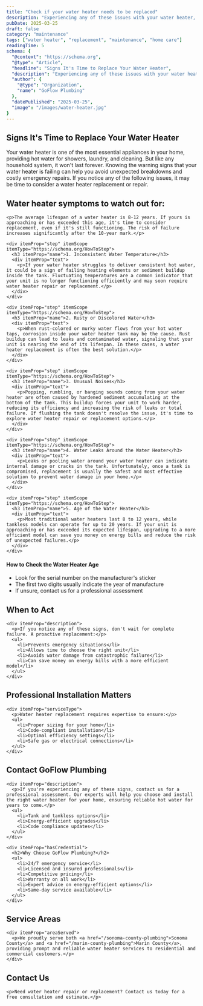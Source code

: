 ```yaml
---
title: "Check if your water heater needs to be replaced"
description: "Experiencing any of these issues with your water heater, GoFlow Plumbing offers expert water heater repair and water heater replacement services to keep your home comfortable and safe."
pubDate: 2025-03-25
draft: false
category: "maintenance"
tags: ["water heater", "replacement", "maintenance", "home care"]
readingTime: 5
schema: {
  "@context": "https://schema.org",
  "@type": "Article",
  "headline": "Signs It's Time to Replace Your Water Heater",
  "description": "Experiencing any of these issues with your water heater, GoFlow Plumbing offers expert water heater repair and water heater replacement services to keep your home comfortable and safe.",
  "author": {
    "@type": "Organization",
    "name": "GoFlow Plumbing"
  },
  "datePublished": "2025-03-25",
  "image": "/images/water-heater.jpg"
}
---
```


<article itemScope itemType="https://schema.org/Article">
<h1 itemProp="headline">Signs It's Time to Replace Your Water Heater</h1>

<div itemProp="articleBody">
  <p itemProp="description">
    Your water heater is one of the most essential appliances in your home, providing hot water for showers, laundry, and cleaning. But like any household system, it won't last forever. Knowing the warning signs that your water heater is failing can help you avoid unexpected breakdowns and costly emergency repairs. If you notice any of the following issues, it may be time to consider a water heater replacement or repair.
  </p>

  <section itemScope itemType="https://schema.org/HowTo">
    <h2>Water heater symptoms to watch out for:</h2>

    <p>The average lifespan of a water heater is 8-12 years. If yours is approaching or has exceeded this age, it's time to consider replacement, even if it's still functioning. The risk of failure increases significantly after the 10-year mark.</p>

    <div itemProp="step" itemScope itemType="https://schema.org/HowToStep">
      <h3 itemProp="name">1. Inconsistent Water Temperature</h3>
      <div itemProp="text">
        <p>If your water heater struggles to deliver consistent hot water, it could be a sign of failing heating elements or sediment buildup inside the tank. Fluctuating temperatures are a common indicator that your unit is no longer functioning efficiently and may soon require water heater repair or replacement.</p>
      </div>
    </div>

    <div itemProp="step" itemScope itemType="https://schema.org/HowToStep">
      <h3 itemProp="name">2. Rusty or Discolored Water</h3>
      <div itemProp="text">
        <p>When rust-colored or murky water flows from your hot water taps, corrosion inside your water heater tank may be the cause. Rust buildup can lead to leaks and contaminated water, signaling that your unit is nearing the end of its lifespan. In these cases, a water heater replacement is often the best solution.</p>
      </div>
    </div>

    <div itemProp="step" itemScope itemType="https://schema.org/HowToStep">
      <h3 itemProp="name">3. Unusual Noises</h3>
      <div itemProp="text">
        <p>Popping, rumbling, or banging sounds coming from your water heater are often caused by hardened sediment accumulating at the bottom of the tank. This buildup forces your unit to work harder, reducing its efficiency and increasing the risk of leaks or total failure. If flushing the tank doesn't resolve the issue, it's time to explore water heater repair or replacement options.</p>
      </div>
    </div>

    <div itemProp="step" itemScope itemType="https://schema.org/HowToStep">
      <h3 itemProp="name">4. Water Leaks Around the Water Heater</h3>
      <div itemProp="text">
        <p>Leaks or pooling water around your water heater can indicate internal damage or cracks in the tank. Unfortunately, once a tank is compromised, replacement is usually the safest and most effective solution to prevent water damage in your home.</p>
      </div>
    </div>

    <div itemProp="step" itemScope itemType="https://schema.org/HowToStep">
      <h3 itemProp="name">5. Age of the Water Heater</h3>
      <div itemProp="text">
        <p>Most traditional water heaters last 8 to 12 years, while tankless models can operate for up to 20 years. If your unit is approaching or has exceeded its expected lifespan, upgrading to a more efficient model can save you money on energy bills and reduce the risk of unexpected failures.</p>
      </div>
    </div>
  </section>

  <section itemScope itemType="https://schema.org/HowTo">
    <h4>How to Check the Water Heater Age</h4>
    <div itemProp="step">
      <ul>
        <li>Look for the serial number on the manufacturer's sticker</li>
        <li>The first two digits usually indicate the year of manufacture</li>
        <li>If unsure, contact us for a professional assessment</li>
      </ul>
    </div>
  </section>

  <section itemScope itemType="https://schema.org/MaintenanceAndRepair">
    <h2>When to Act</h2>

    <div itemProp="description">
      <p>If you notice any of these signs, don't wait for complete failure. A proactive replacement:</p>
      <ul>
        <li>Prevents emergency situations</li>
        <li>Allows time to choose the right unit</li>
        <li>Avoids water damage from catastrophic failure</li>
        <li>Can save money on energy bills with a more efficient model</li>
      </ul>
    </div>
  </section>

  <section itemScope itemType="https://schema.org/Service">
    <h2>Professional Installation Matters</h2>

    <div itemProp="serviceType">
      <p>Water heater replacement requires expertise to ensure:</p>
      <ul>
        <li>Proper sizing for your home</li>
        <li>Code-compliant installation</li>
        <li>Optimal efficiency settings</li>
        <li>Safe gas or electrical connections</li>
      </ul>
    </div>
  </section>

  <section itemScope itemType="https://schema.org/PlumbingService">
    <h2>Contact GoFlow Plumbing</h2>

    <div itemProp="description">
      <p>If you're experiencing any of these signs, contact us for a professional assessment. Our experts will help you choose and install the right water heater for your home, ensuring reliable hot water for years to come.</p>
      <ul>
        <li>Tank and tankless options</li>
        <li>Energy-efficient upgrades</li>
        <li>Code compliance updates</li>
      </ul>
    </div>

    <div itemProp="hasCredential">
      <h2>Why Choose GoFlow Plumbing?</h2>
      <ul>
        <li>24/7 emergency service</li>
        <li>Licensed and insured professionals</li>
        <li>Competitive pricing</li>
        <li>Warranty on all work</li>
        <li>Expert advice on energy-efficient options</li>
        <li>Same-day service available</li>
      </ul>
    </div>
  </section>

  <section itemScope itemType="https://schema.org/Organization">
    <h2>Service Areas</h2>

    <div itemProp="areaServed">
      <p>We proudly serve both <a href="/sonoma-county-plumbing">Sonoma County</a> and <a href="/marin-county-plumbing">Marin County</a>, providing prompt and reliable water heater services to residential and commercial customers.</p>
    </div>
  </section>

  <section itemScope itemType="https://schema.org/ContactPoint">
    <h2>Contact Us</h2>

    <p>Need water heater repair or replacement? Contact us today for a free consultation and estimate.</p>
  </section>
</div>
</article>
